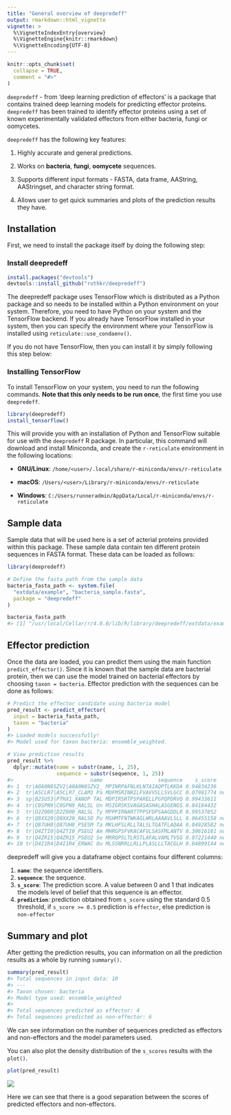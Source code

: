 ```yaml
---
title: "General overview of deepredeff"
output: rmarkdown::html_vignette
vignette: >
  %\VignetteIndexEntry{overview}
  %\VignetteEngine{knitr::rmarkdown}
  %\VignetteEncoding{UTF-8}
---
```


```r
knitr::opts_chunk$set(
  collapse = TRUE,
  comment = "#>"
)
```

`deepredeff` - from ‘deep learning prediction of effectors’ is a package that contains trained deep learning models for predicting effector proteins. `deepredeff` has been trained to identify effector proteins using a set of known experimentally validated effectors from either bacteria, fungi or oomycetes. 

`deepredeff` has the following key features:

1. Highly accurate and general predictions.

1. Works on **bacteria**, **fungi**, **oomycete** sequences. 

2. Supports different input formats - FASTA, data frame, AAString, AAStringset, and character string format. 

3. Allows user to get quick summaries and plots of the prediction results they have. 



## Installation

First, we need to install the package itself by doing the following step:

### Install deepredeff

``` r
install.packages("devtools")
devtools::install_github("ruthkr/deepredeff")
```

The deepredeff package uses TensorFlow which is distributed as a Python package and so needs to be installed within a Python environment on your system. Therefore, you need to have Python on your system and the TensorFlow backend. If you already have TensorFlow installed in your system, then you can specify the environment where your TensorFlow is installed using `reticulate::use_condaenv()`.

If you do not have TensorFlow, then you can install it by simply following this step below:

### Installing TensorFlow

To install TensorFlow on your system, you need to run the following commands. **Note that this only needs to be run once**, the first time you use `deepredeff`.

```r
library(deepredeff)
install_tensorflow()
```
This will provide you with an installation of Python and TensorFlow suitable for use with the `deepredeff` R package. In particular, this command will download and install Miniconda, and create the `r-reticulate` environment in the following locations:

- **GNU/Linux**: `/home/<user>/.local/share/r-miniconda/envs/r-reticulate`

- **macOS**: `/Users/<user>/Library/r-miniconda/envs/r-reticulate`

- **Windows**: `C:/Users/runneradmin/AppData/Local/r-miniconda/envs/r-reticulate`

## Sample data

Sample data that will be used here is a set of acterial proteins provided within this package. These sample data contain ten different protein sequences in FASTA format. These data can be loaded as follows: 

```r
library(deepredeff)

# Define the fasta path from the sample data
bacteria_fasta_path <- system.file(
  "extdata/example", "bacteria_sample.fasta", 
  package = "deepredeff"
)

bacteria_fasta_path
#> [1] "/usr/local/Cellar/r/4.0.0/lib/R/library/deepredeff/extdata/example/bacteria_sample.fasta"
```

## Effector prediction

Once the data are loaded, you can predict them using the main function `predict_effector()`. Since it is known that the sample data are bacterial protein, then we can use the model trained on bacterial effectors by choosing `taxon = bacteria`.  Effector prediction with the sequences can be done as follows: 

```r
# Predict the effector candidate using bacteria model
pred_result <- predict_effector(
  input = bacteria_fasta_path,
  taxon = "bacteria"
)
#> Loaded models successfully!
#> Model used for taxon bacteria: ensemble_weighted.

# View prediction results
pred_result %>% 
  dplyr::mutate(name = substr(name, 1, 25), 
                sequence = substr(sequence, 1, 25))
#>                         name                  sequence    s_score   prediction
#> 1  tr|A0A0N8SZV2|A0A0N8SZV2_ MPINRPAFNLKLNTAIAQPTLKKDA 0.94834236     effector
#> 2  tr|A5CLR7|A5CLR7_CLAM3 Pa MQFMSRINRILFVAVVSLLSVLGCC 0.07981774 non-effector
#> 3  sp|B2SU53|PTHX1_XANOP TAL MDPIRSRTPSPARELLPGPQPDRVQ 0.99433611     effector
#> 4  tr|C0SPN9|C0SPN9_RALSL Un MSIGRSKSVAGASASHALASGENGS 0.84184432     effector
#> 5  tr|D2Z000|D2Z000_RALSL Ty MPPPIRNARTTPPSFDPSAAGDDLR 0.99537852     effector
#> 6  tr|Q8XX20|Q8XX20_RALSO Pu MSHMTFNTWKAGLWRLAAAAVLSLL 0.06455158 non-effector
#> 7  tr|Q87UH8|Q87UH8_PSESM Ta MKLHFSLRLLTALSLTGATFLAQAA 0.04928582 non-effector
#> 8  tr|Q4ZTI0|Q4ZTI0_PSEU2 Am MHRGPSFVKACAFVLSASFMLANTV 0.30616181 non-effector
#> 9  tr|Q4ZR15|Q4ZR15_PSEU2 Se MRRQPSLTLRSTLAFALVAMLTVSG 0.07221440 non-effector
#> 10 tr|D4I1R4|D4I1R4_ERWAC Ou MLSSNRRLLRLLPLASLLLTACGLH 0.04899144 non-effector
```

deepredeff will give you a dataframe object contains four different columns: 

1. **`name`**:  the sequence identifiers.
2. **`sequence`**: the sequence.
3. **`s_score`**: The prediction score. A value between 0 and 1 that indicates the models level of belief that this sequence is an effector.
4. **`prediction`**: prediction obtained from `s_score` using the standard 0.5 threshold, if `s_score >= 0.5` prediction is `effector`, else prediction is `non-effector`

## Summary and plot

After getting the prediction results, you can information on all the prediction results as a whole by running `summary()`. 

```r
summary(pred_result)
#> Total sequences in input data: 10
#> ---
#> Taxon chosen: bacteria
#> Model type used: ensemble_weighted
#> 
#> Total sequences predicted as effector: 4
#> Total sequences predicted as non-effector: 6
```

We can see information on the number of sequences predicted as effectors and non-effectors and the model parameters used.

You can also plot the density distribution of the `s_scores` results with the `plot()`.

```r
plot(pred_result)
```
![](https://i.imgur.com/NkzaQFk.png)

Here we can see that there is a good separation between the scores of predicted effectors and non-effectors.

